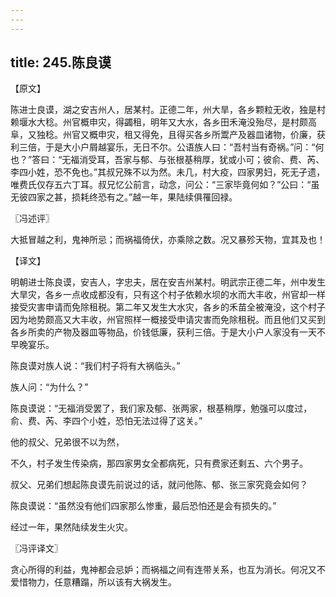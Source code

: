 ```yaml
---
---
---
```

title: 245.陈良谟
---



【原文】

陈进士良谟，湖之安吉州人，居某村。正德二年，州大旱，各乡颗粒无收，独是村赖堰水大稔。州官概申灾，得蠲租，明年又大水，各乡田禾淹没殆尽，是村颇高阜，又独稔。州官又概申灾，租又得免，且得买各乡所鬻产及器皿诸物，价廉，获利三倍，于是大小户屑越宴乐，无日不尔。公语族人曰：“吾村当有奇祸。”问：“何也？”答曰：“无福消受耳，吾家与郁、与张根基稍厚，犹或小可；彼俞、费、芮、李四小姓，恐不免也。”其叔兄殊不以为然。未几，村大疫，四家男妇，死无孑遗，唯费氏仅存五六丁耳。叔兄忆公前言，动念，问公：“三家毕竟何如？”公曰：“虽无彼四家之甚，损耗终恐有之。”越一年，果陆续俱罹回禄。

〖冯述评〗

大抵冒越之利，鬼神所忌；而祸福倚伏，亦乘除之数。况又暴殄天物，宜其及也！

【译文】

明朝进士陈良谟，安吉人，字忠夫，居在安吉州某村。明武宗正德二年，州中发生大旱灾，各乡一点收成都没有，只有这个村子依赖水坝的水而大丰收，州官却一样接受灾害申请而免除租税。第二年又发生大水灾，各乡的禾苗全被淹没，这个村子因为地势颇高又大丰收，州官照样一概接受申请灾害而免除租税。而且他们又买到各乡所卖的产物及器皿等物品，价钱低廉，获利三倍。于是大小户人家没有一天不早晚宴乐。

陈良谟对族人说：“我们村子将有大祸临头。”

族人问：“为什么？”

陈良谟说：“无福消受罢了，我们家及郁、张两家，根基稍厚，勉强可以度过，俞、费、芮、李四个小姓，恐怕无法过得了这关。”

他的叔父、兄弟很不以为然，

不久，村子发生传染病，那四家男女全都病死，只有费家还剩五、六个男子。

叔父、兄弟们想起陈良谟先前说过的话，就问他陈、郁、张三家究竟会如何？

陈良谟说：“虽然没有他们四家那么惨重，最后恐怕还是会有损失的。”

经过一年，果然陆续发生火灾。

〖冯评译文〗

贪心所得的利益，鬼神都会忌妒；而祸福之间有连带关系，也互为消长。何况又不爱惜物力，任意糟蹋，所以该有大祸发生。
